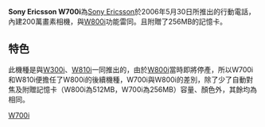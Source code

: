 {{Infobox Mobile
| name = Sony Ericsson W700i
| image = Sony Ericsson W700i.jpg
| screen = 1.8英寸 176×220[[像素|像素]]<br />26萬色[[TFT|TFT]]彩色螢幕
| ringtone = 40和弦
| memory = 动态内存34MB
| networks = [[GSM|GSM]] 900/1800/1900 MHz
| connectivity = [[USB|USB]]、[[藍牙|藍牙]]、[[紅外線|紅外線]]
| size = 100×46×20.5 mm
| weight = 99[[克|克]]
}}

'''Sony Ericsson W700i'''為[[Sony_Ericsson|Sony Ericsson]]於2006年5月30日所推出的行動電話，內建200萬畫素相機，與[[Sony_Ericsson_W800i|W800i]]功能雷同。且附贈了256MB的記憶卡。
== 特色 ==
此機種是與[[Sony_Ericsson_W300i|W300i]]、[[Sony_Ericsson_W810i|W810i]]一同推出的，由於[[Sony_Erisson_W800i|W800i]]當時即將停產，所以W700i和W810i便擔任了W800i的後續機種，W700i與W800i的差別，除了少了自動對焦及附贈記憶卡（W800i為512MB，W700i為256MB）容量、顏色外，其餘均為相同。
{{SEphones}}

[[Category:索尼愛立信手機|W700i]]